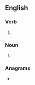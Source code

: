 {{also|pin-points}}
==English==

===Verb===
{{head|en|verb form}}

# {{en-third-person singular of|pinpoint}}

===Noun===
{{head|en|noun form}}
# {{plural of|en|pinpoint}}

===Anagrams===
* {{anagrams|en|a=iinnoppst|nip points}}